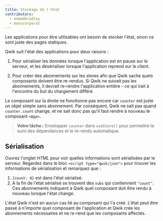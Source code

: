 ```yaml
---
title: Stockage de l'état
contributors:
  - adamdbradley
  - manucorporat
---
```


Les applications pour être utilisables ont besoin de stocker l'état, sinon ce sont juste des pages statiques.

Qwik suit l'état des applications pour deux raisons :

1. Pour sérialiser les données lorsque l'application est en pause sur le serveur, et les désérialiser lorsque l'application reprend sur le client.

2. Pour créer des abonnements sur les stores afin que Qwik sache quels composants doivent être re-rendus. Si Qwik ne suivait pas les abonnements, il devrait re-rendre l'application entière - ce qui irait à l'encontre du but du chargement différé.

Le composant sur la droite ne fonctionne pas encore car `counter` est juste un objet simple sans abonnement. Par conséquent, Qwik ne sait pas quand `counter.count` change, et ne sait donc pas qu'il faut rendre à nouveau le composant `<App>`.

> **Votre tâche :** Envelopper `counter` dans `useStore()` pour permettre le suivi des dépendances et le re-rendu automatique.

## Sérialisation

Ouvrez l'onglet _HTML_ pour voir quelles informations sont sérialisées par le serveur. Regardez dans le bloc `<script type="qwik/json">` pour trouver les informations de sérialisation et remarquez que :

1. `{count: 0}` est dans l'état sérialisé.
2. A la fin de l'état sérialisé se trouvent des `subs` qui contiennent `"count"`. Ces abonnements indiquent à Qwik quel composant doit être rendu à nouveau lorsque l'état change.

L'état Qwik n'est en aucun cas lié au composant qui l'a créé. L'état peut être passé à n'importe quel composant de l'application et Qwik crée les abonnements nécessaires et ne re-rend que les composants affectés.
